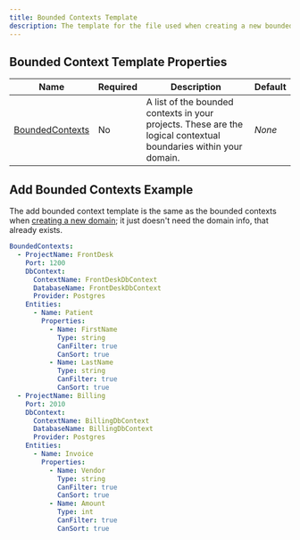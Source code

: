 ```yaml
---
title: Bounded Contexts Template
description: The template for the file used when creating a new bounded context to your domain project using the `add:bc` command.
---
```


## Bounded Context Template Properties

| Name                                      | Required | Description                                                                                                      | Default |
| ----------------------------------------- | -------- | ---------------------------------------------------------------------------------------------------------------- | ------- |
| [BoundedContexts](/docs/bounded-contexts) | No       | A list of the bounded contexts in your projects. These are the logical contextual boundaries within your domain. | _None_  |

## Add Bounded Contexts Example

The add bounded context template is the same as the bounded contexts when
[creating a new domain](/docs/domain-template); it just doesn't need the domain info, that already exists.

```yaml
BoundedContexts:
  - ProjectName: FrontDesk
    Port: 1200
    DbContext:
      ContextName: FrontDeskDbContext
      DatabaseName: FrontDeskDbContext
      Provider: Postgres
    Entities:
      - Name: Patient
        Properties:
          - Name: FirstName
            Type: string
            CanFilter: true
            CanSort: true
          - Name: LastName
            Type: string
            CanFilter: true
            CanSort: true
  - ProjectName: Billing
    Port: 2010
    DbContext:
      ContextName: BillingDbContext
      DatabaseName: BillingDbContext
      Provider: Postgres
    Entities:
      - Name: Invoice
        Properties:
          - Name: Vendor
            Type: string
            CanFilter: true
            CanSort: true
          - Name: Amount
            Type: int
            CanFilter: true
            CanSort: true
```
